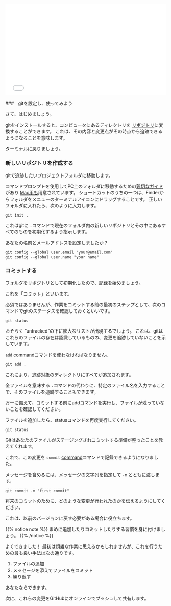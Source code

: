 
<div style="position: relative; padding-bottom: 56.25%; height: 0; overflow: hidden;">
  <iframe src="//www.youtube.com/embed/UNnUPfEc944?t=3s" style="position: absolute; top: 0; left: 0; width: 100%; height: 100%; border:0; encrypted-media" allowfullscreen title="YouTube Video"></iframe>
</div>

###　gitを設定し、使ってみよう

さて、はじめましょう。

gitをインストールすると、コンピュータにあるディレクトリを [リポジトリ](https://en.wikipedia.org/wiki/Repository_(version_control))に変換することができます。
これは、その内容と変更点がその時点から追跡できるようになることを意味します。

ターミナルに戻りましょう。

### 新しいリポジトリを作成する

gitで追跡したいプロジェクトフォルダに移動します。

コマンドプロンプトを使用してPC上のフォルダに移動するための[親切なガイド](https://www.digitalcitizen.life/command-prompt-how-use-basic-commands) があり [Mac用も](https://www.macworld.com/article/2042378/master-the-command-line-navigating-files-and-folders.html)用意されています。
ショートカットのうちの一つは、Finderからフォルダをメニューのターミナルアイコンにドラッグすることです。
正しいフォルダに入れたら、次のように入力します。


```
git init .
```

これはgitに `.`コマンドで現在のフォルダ内の新しいリポジトリとその中にあるすべてのものを初期化するよう指示します。

あなたの名前とメールアドレスを設定しましたか？

```
git config --global user.email "your@email.com"
git config --global user.name "your name"
```

### コミットする

フォルダをリポジトリとして初期化したので、記録を始めましょう。

これを「コミット」といいます。

必須ではありませんが、作業をコミットする前の最初のステップとして、次のコマンドでgitのステータスを確認しておくといいです。

```
git status
```

おそらく "untracked"の下に膨大なリストが出現するでしょう。
これは、gitはこれらのファイルの存在は認識しているものの、変更を追跡していないことを示しています。

 `add` [command](https://git-scm.com/docs/git-add)コマンドを使わなければなりません。

```
git add .
```

これにより、追跡対象のディレクトリにすべてが追加されます。

全ファイルを意味する `.`コマンドの代わりに、特定のファイル名を入力することで、そのファイルを追跡することもできます。

万一に備えて、コミットする前にaddコマンドを実行し、ファイルが残っていないことを確認してください。

ファイルを追加したら、statusコマンドを再度実行してください。

```
git status
```

Gitはあなたのファイルがステージングされコミットする準備が整ったことを教えてくれます。

これで、この変更を `commit` [command](https://git-scm.com/docs/git-commit)コマンドで記録できるようになりました。

メッセージを含めるには、メッセージの文字列を指定して `-m` とともに渡します。

```
git commit -m "first commit"
```

将来のコミットのために、どのような変更が行われたのかを伝えるようにしてください。

これは、以前のバージョンに戻す必要がある場合に役立ちます。


{{% notice note %}}
まめに追加したりコミットしたりする習慣を身に付けましょう。
{{% /notice %}}

よくできました！
最初は煩雑な作業に思えるかもしれませんが、これを行うための最も良い手法は次の通りです。

1. ファイルの追加
2. メッセージを添えてファイルをコミット
3. 繰り返す

あなたならできます。

次に、これらの変更をGitHubにオンラインでプッシュして共有します。
